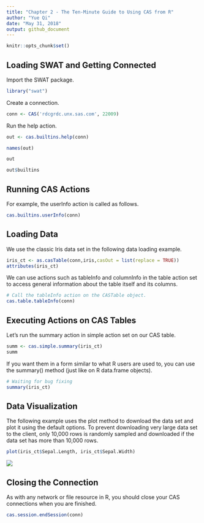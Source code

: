 ```yaml
---
title: "Chapter 2 - The Ten-Minute Guide to Using CAS from R"
author: "Yue Qi"
date: "May 31, 2018"
output: github_document
---
```


```r
knitr::opts_chunk$set()
```

## Loading SWAT and Getting Connected

Import the SWAT package.


```r
library("swat")

```

Create a connection.
```r
conn <- CAS('rdcgrdc.unx.sas.com', 22009)
```

Run the help action.

```r
out <- cas.builtins.help(conn)
```

```r
names(out)
```

```r
out
```

```r
out$builtins
```

## Running CAS Actions
For example, the userInfo action is called as follows.

```r
cas.builtins.userInfo(conn)
```


## Loading Data
We use the classic Iris data set in the following data loading example.
```r
iris_ct <- as.casTable(conn,iris,casOut = list(replace = TRUE))
attributes(iris_ct)

```
We can use actions such as tableInfo and columnInfo in the table action set to access general information about the table itself and its columns.
```r
# Call the tableInfo action on the CASTable object.
cas.table.tableInfo(conn)

```
## Executing Actions on CAS Tables
Let's run the summary action in simple action set on our CAS table.
```r
summ <- cas.simple.summary(iris_ct)
summ

```

If you want them in a form similar to what R users are used to, you can use the summary() method (just like on R data.frame objects). 
```r
# Waiting for bug fixing
summary(iris_ct)
```
## Data Visualization
The following example uses the plot method to download the data set and plot it using the default options. To prevent downloading very large data set to the client, only 10,000 rows is randomly sampled and downloaded if the data set has more than 10,000 rows.
```r
plot(iris_ct$Sepal.Length, iris_ct$Sepal.Width)


```
![](https://github.com/qi-yue/sas-viya-the-R-perspective/blob/master/figures/2_1.png?raw=true)


## Closing the Connection
As with any network or file resource in R, you should close your CAS connections when you are finished. 
```r
cas.session.endSession(conn)
```

